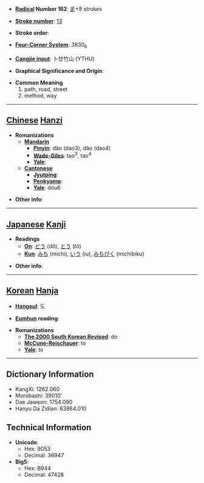 * '''[[Wiktionary:Chinese radical index| Radical]] Number 162''': [[Wiktionary:Chinese radical index 辵|辵]]+9 strokes

* '''[[Wiktionary:Chinese total strokes index|Stroke number]]''': [[Wiktionary:Chinese total strokes index 13|13]]

* '''Stroke order''': 

* '''[[Wiktionary:Chinese four corner index|Four-Corner System]]''': 3830<sub>6</sub>

* '''[[Wiktionary:Chinese Cangjie index|Cangjie input]]''': 卜廿竹山 (YTHU)

* '''Graphical Significance and Origin''': 

* '''Common Meaning'''
*#path, road, street
*# method, way


----

== [[Chinese]] [[Hanzi]] ==

* '''Romanizations'''
** '''[[Mandarin]]'''
*** '''[[Pinyin]]''': dǎo (dao3), dào (dao4)
*** '''[[Wade-Giles]]''': tao<sup>3</sup>, tao<sup>4</sup>
*** '''[[Yale]]''': 
** '''[[Cantonese]]'''
*** '''[[Jyutping]]''':
*** '''[[Penkyamp]]''': 
*** '''[[Yale]]''': dou6

* '''Other info''': 

----

== [[Japanese]] [[Kanji]] ==

* '''Readings'''
** '''[[On]]''': [[どう]] (dō), [[とう]] (tō)
** '''[[Kun]]''': [[みち]] (michi), [[いう]] (iu), [[みちびく]] (michibiku)

* '''Other info''':  

----

== [[Korean]] [[Hanja]] ==

* '''[[Hangeul]]''': 도

* '''[[Eumhun]] reading''': 

* '''Romanizations'''
** '''[[The 2000 South Korean Revised Romanization|The 2000 South Korean Revised]]''': do
** '''[[McCune-Reischauer]]''': to
** '''[[Yale]]''': to

----

== Dictionary Information ==

* KangXi: 1262.060
* Morobashi: 39010'
* Dae Jaweon: 1754.090
* Hanyu Da Zidian: 63864.010

== Technical Information ==

* '''Unicode''':
** Hex: 9053
** Decimal: 36947
* '''Big5''':
** Hex: B944
** Decimal: 47428